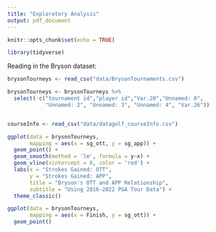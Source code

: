 ```yaml
---
title: "Exploratory Analysis"
output: pdf_document
---
```


```r
knitr::opts_chunk$set(echo = TRUE)
```

```r
library(tidyverse)
```

Reading in the Bryson dataset:
```r
brysonTourneys <- read_csv("data/BrysonTournaments.csv")

brysonTourneys <- brysonTourneys %>%
  select(-c("tournament id","player id","Var.20","Unnamed: 0",
            "Unnamed: 2", "Unnamed: 3", "Unnamed: 4", "Var.26"))


courseInfo <- read_csv("data/datagolf_courseInfo.csv")
```


```r
ggplot(data = brysonTourneys,
       mapping = aes(x = sg_ott, y = sg_app)) +
  geom_point() +
  geom_smooth(method = 'lm', formula = y~x) +
  geom_vline(xintercept = 0, color = 'red') +
  labs(x = "Strokes Gained: OTT",
       y = "Strokes Gained: APP",
       title = "Bryson's OTT and APP Relationship",
       subtitle = "Using 2016-2022 PGA Tour Data") +
  theme_classic()
```

```r
ggplot(data = brysonTourneys,
       mapping = aes(x = Finish, y = sg_ott)) +
  geom_point()
  
```